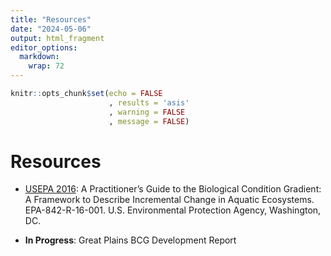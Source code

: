 ```yaml
---
title: "Resources"
date: "2024-05-06"
output: html_fragment
editor_options: 
  markdown: 
    wrap: 72
---
```


```r
knitr::opts_chunk$set(echo = FALSE
                      , results = 'asis'
                      , warning = FALSE
                      , message = FALSE)
```

# Resources

-   <a href="https://www.epa.gov/sites/default/files/2016-02/documents/bcg-practioners-guide-report.pdf" target="_blank">USEPA
    2016</a>: A Practitioner's Guide to the Biological Condition
    Gradient: A Framework to Describe Incremental Change in Aquatic
    Ecosystems. EPA-842-R-16-001. U.S. Environmental Protection Agency,
    Washington, DC.

-   **In Progress**: Great Plains BCG Development Report
